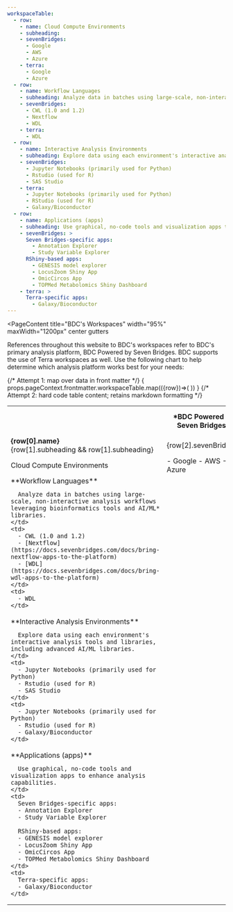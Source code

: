 ```yaml
---
workspaceTable:
  - row: 
    - name: Cloud Compute Environments
    - subheading:
    - sevenBridges:
      - Google
      - AWS
      - Azure
    - terra:
      - Google
      - Azure
  - row:
    - name: Workflow Languages
    - subheading: Analyze data in batches using large-scale, non-interactive analysis workflows leveraging bioinformatics tools and AI/ML libraries.
    - sevenBridges:
      - CWL (1.0 and 1.2)
      - Nextflow 
      - WDL
    - terra:
      - WDL
  - row:
    - name: Interactive Analysis Environments
    - subheading: Explore data using each environment's interactive analysis tools and libraries, including advanced AI/ML libraries.
    - sevenBridges:
      - Jupyter Notebooks (primarily used for Python)
      - Rstudio (used for R)
      - SAS Studio
    - terra:
      - Jupyter Notebooks (primarily used for Python)
      - RStudio (used for R)
      - Galaxy/Bioconductor
  - row:
    - name: Applications (apps)
    - subheading: Use graphical, no-code tools and visualization apps to enhance analysis capabilities.
    - sevenBridges: >
      Seven Bridges-specific apps:
        - Annotation Explorer
        - Study Variable Explorer
      RShiny-based apps:
        - GENESIS model explorer
        - LocusZoom Shiny App
        - OmicCircos App
        - TOPMed Metabolomics Shiny Dashboard
    - terra: >
      Terra-specific apps:
        - Galaxy/Bioconductor
---
```



<PageContent 
  title="BDC's Workspaces"
  width="95%" maxWidth="1200px" center gutters
>

References throughout this website to BDC's workspaces refer to BDC's primary analysis platform, BDC Powered by Seven Bridges. BDC supports the use of Terra workspaces as well. Use the following chart to help determine which analysis platform works best for your needs:

<Table>
  <tr>
    <th></th>
    <th>*BDC Powered by Seven Bridges*</th>
    <th>*BDC Powered by Terra*</th>
  </tr>
  {/* Attempt 1: map over data in front matter */}
  {
    props.pageContext.frontmatter.workspaceTable.map(({row})=>(
      <tr>
        <td>
          <strong>{row[0].name}</strong><br/>
          {row[1].subheading && row[1].subheading}
        </td>
        <td>
          {row[2].sevenBridges}        
        </td>
        <td>
          {row[3].terra}        
        </td>
     </tr>
    ))
  }
  {/* Attempt 2: hard code table content; retains markdown formatting */}
  <tr>
    <td>Cloud Compute Environments</td>
    <td>
      - Google 
      - AWS
      - Azure
    </td>
    <td>
      - Google 
      - Azure
    </td>
  </tr>
  <tr>
    <td>
      **Workflow Languages**

      Analyze data in batches using large-scale, non-interactive analysis workflows leveraging bioinformatics tools and AI/ML* libraries. 
    </td>
    <td>
      - CWL (1.0 and 1.2)
      - [Nextflow](https://docs.sevenbridges.com/docs/bring-nextflow-apps-to-the-platform) 
      - [WDL](https://docs.sevenbridges.com/docs/bring-wdl-apps-to-the-platform)    
    </td>
    <td>
      - WDL 
    </td>
  </tr>
  <tr>
    <td>
      **Interactive Analysis Environments**

      Explore data using each environment's interactive analysis tools and libraries, including advanced AI/ML libraries.
    </td>
    <td>
      - Jupyter Notebooks (primarily used for Python)
      - Rstudio (used for R)
      - SAS Studio
    </td>
    <td>
      - Jupyter Notebooks (primarily used for Python)
      - Rstudio (used for R)
      - Galaxy/Bioconductor
    </td>
  </tr>
<tr>
    <td>
      **Applications (apps)**

      Use graphical, no-code tools and visualization apps to enhance analysis capabilities.
    </td>
    <td>
      Seven Bridges-specific apps:
      - Annotation Explorer
      - Study Variable Explorer

      RShiny-based apps:
      - GENESIS model explorer
      - LocusZoom Shiny App
      - OmicCircos App
      - TOPMed Metabolomics Shiny Dashboard
    </td>
    <td>
      Terra-specific apps:
      - Galaxy/Bioconductor
    </td>
  </tr>
</Table>


</PageContent>
